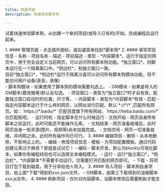 ```yaml
---
title: 快速开始
description: 快速体验脚本狗

---
```



试着快速体验脚本狗，从创建一个新的项目(或导入已有的)开始，完成编程后运行起来。

<Steps>
1. #### 管理页面
    - 点击插件图标，或右键菜单找到*脚本狗*
2. #### 填写项目信息
    - 名称 - 项目名称
    - 描述 - 项目描述
    - 类型 - *内容脚本*，运行于指定的网页中，用于完全自定义当前网页，可以访问所有脚本狗功能。*独立窗口*，将脚本运行在一个隔离窗口中。*侧边栏*，和独立窗口一致。
        <Aside>
            目前*独立窗口*，*侧边栏*运行于隔离沙盒可以访问所有脚本狗模块功能，但不能访问用户设备(录音，录像)
        </Aside>
    - 脚本狗模块 - 如果使用了脚本狗的模块需要勾选上。
    - GM模块 - 如果是导入的GM脚本(篡改猴等)默认会勾选。
    - 项目窗口 - 类型为*独立窗口*时才会有效，配置独立窗口启动时的位置，尺寸等。
    - 内容脚本 - 类型为*内容脚本*有效
        - 匹配 - 指定内容脚本运行于什么样的网页，以网址进行匹配，默认`*://*/*`,匹配所有网页。如：`https://*.baidu/*` 匹配百度旗下所有网站，`https://tieba.baidu.com/*`仅匹配贴吧。
        - 运行时机 - 指定脚本在什么时候运行
            - 文档开始 - 网页自身所有脚本之前运行，此时可能还不能操作元素。
            - 文档结束 - 网页准备就绪后，此时网页自身一些资源(图片，视频等)尚未加载完成。
            - 文档空闲 - 网页一切准备就绪，并闲暇之余。此时所有操作均已可行。
3. #### 编辑项目
    - 删除 - 从本地删除，不影响云上的。
    - 编辑 - 修改项目信息
    - 模板 - 为项目配置模板，通过代码创建元素过于麻烦？那就是试试它！
    - 编码 - 脚本开发，默认为blockly可视化脚本，如果你有编程经验也可以选择文本编程模式。
    - 运行 - 运行*独立窗口*，*侧边栏*，*内容脚本*不需要手动运行，仅需要打开匹配的网页即可。
    - 下载 - 将项目打包下载到磁盘，用于分享给他人导入。
3. #### 导入项目
    - 脚本狗自身项目，由上面*下载*得到的xxx.json文件。
    - GM脚本，由第三下载得到的油猴脚本xxx.js文件。
4. #### 刷新项目
    - 仅针对内容脚本，当脚本修改后需要刷新才能生效。
</Steps>
